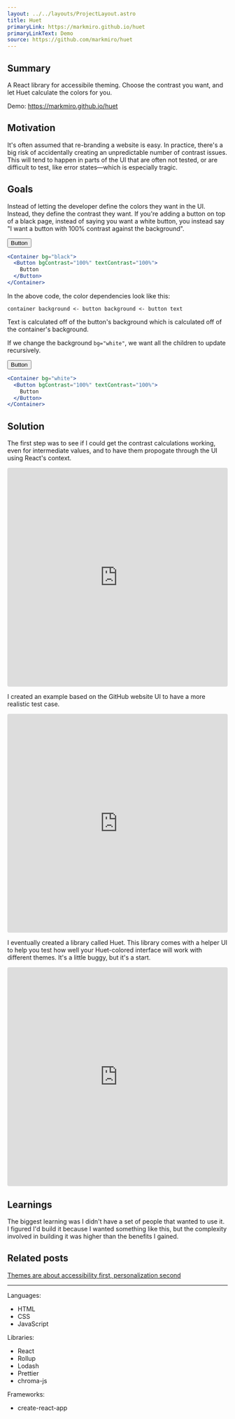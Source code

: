 ```yaml
---
layout: ../../layouts/ProjectLayout.astro
title: Huet
primaryLink: https://markmiro.github.io/huet
primaryLinkText: Demo
source: https://github.com/markmiro/huet
---
```



## Summary

A React library for accessibile theming. Choose the contrast you want, and let Huet calculate the colors for you.

Demo:
https://markmiro.github.io/huet

## Motivation

It's often assumed that re-branding a website is easy. In practice, there's a big risk of accidentally creating an unpredictable number of contrast issues. This will tend to happen in parts of the UI that are often not tested, or are difficult to test, like error states—which is especially tragic.

## Goals

Instead of letting the developer define the colors they want in the UI. Instead, they define the contrast they want. If you're adding a button on top of a black page, instead of saying you want a white button, you instead say "I want a button with 100% contrast against the background".

<div class="no-prose">
  <div class="bg-black p-6 text-center">
    <button class="bg-white text-black px-3 py-1 rounded-md">Button</button>
  </div>
</div>

```jsx
<Container bg="black">
  <Button bgContrast="100%" textContrast="100%">
    Button
  </Button>
</Container>
```

In the above code, the color dependencies look like this:

```
container background <- button background <- button text
```

Text is calculated off of the button's background which is calculated off of the container's background.

If we change the background `bg="white"`, we want all the children to update recursively.

<div class="no-prose">
  <div class="bg-white p-6 text-center border">
    <button class="bg-black text-white px-3 py-1 rounded-md">Button</button>
  </div>
</div>

```jsx
<Container bg="white">
  <Button bgContrast="100%" textContrast="100%">
    Button
  </Button>
</Container>
```

## Solution

The first step was to see if I could get the contrast calculations working, even for intermediate values, and to have them propogate through the UI using React's context.

<iframe src="https://codesandbox.io/embed/qkqm90x8w6?fontsize=14&hidenavigation=1&theme=dark&view=preview"
  style="width:100%; height:500px; border:0; border-radius: 4px; overflow:hidden;"
  title="Initial contrast experiment"
  allow="accelerometer; ambient-light-sensor; camera; encrypted-media; geolocation; gyroscope; hid; microphone; midi; payment; usb; vr; xr-spatial-tracking"
  sandbox="allow-forms allow-modals allow-popups allow-presentation allow-same-origin allow-scripts"
></iframe>

I created an example based on the GitHub website UI to have a more realistic test case.

<iframe src="https://codesandbox.io/embed/yw6vxn7q1v?fontsize=14&hidenavigation=1&theme=dark&view=preview"
  style="width:100%; height:500px; border:0; border-radius: 4px; overflow:hidden;"
  title="Contrast"
  allow="accelerometer; ambient-light-sensor; camera; encrypted-media; geolocation; gyroscope; hid; microphone; midi; payment; usb; vr; xr-spatial-tracking"
  sandbox="allow-forms allow-modals allow-popups allow-presentation allow-same-origin allow-scripts"
></iframe>

I eventually created a library called Huet. This library comes with a helper UI to help you test how well your Huet-colored interface will work with different themes. It's a little buggy, but it's a start.

<iframe src="https://codesandbox.io/embed/k04vm52xov?fontsize=14&hidenavigation=1&theme=dark&view=preview"
  style="width:100%; height:500px; border:0; border-radius: 4px; overflow:hidden;"
  title="Huet Example"
  allow="accelerometer; ambient-light-sensor; camera; encrypted-media; geolocation; gyroscope; hid; microphone; midi; payment; usb; vr; xr-spatial-tracking"
  sandbox="allow-forms allow-modals allow-popups allow-presentation allow-same-origin allow-scripts"
></iframe>

## Learnings

The biggest learning was I didn't have a set of people that wanted to use it. I figured I'd build it because I wanted something like this, but the complexity involved in building it was higher than the benefits I gained.

## Related posts

[Themes are about accessibility first, personalization second](https://medium.com/@markmiro/themes-are-about-accessibility-first-personalization-second-ec30729abf6f)

---

Languages:

- HTML
- CSS
- JavaScript

Libraries:

- React
- Rollup
- Lodash
- Prettier
- chroma-js

Frameworks:

- create-react-app
